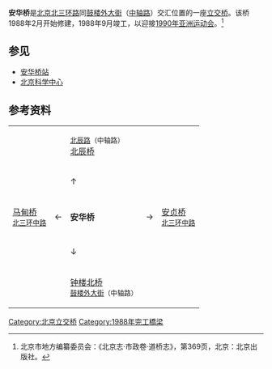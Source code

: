 {{Coord|39.96711|116.38840|type:landmark_region:CN-11_source:GoogleMaps|display=title}}
{{Expand |time=2010-03-19T03:41:00+00:00 }}
'''安华桥'''是[[北京|北京]][[北京三环路|北三环路]]同[[鼓楼外大街|鼓楼外大街]]（[[北京中轴线|中轴路]]）交汇位置的一座[[立交桥|立交桥]]。该桥1988年2月开始修建，1988年9月竣工，以迎接[[1990年亚洲运动会|1990年亚洲运动会]]。<ref>北京市地方编纂委员会：《北京志·市政卷·道桥志》，第369页，北京：北京出版社。</ref>

== 参见 ==
*[[安华桥站|安华桥站]]
*[[北京科学中心|北京科学中心]]

== 参考资料 ==
{{reflist}}

{| style="text-align: center;" align="center"
| || || <small>[[北辰路_(北京)|北辰路]]（中轴路）</small><br />[[北辰桥|北辰桥]] || ||
|-
| || || ↑ || ||
|-
| [[马甸桥|马甸桥]]<br /><small>[[北三环中路|北三环中路]]</small> || ← || '''安华桥''' || → || [[安贞桥|安贞桥]]<br /><small>[[北三环中路|北三环中路]]</small>
|-
| || || ↓ || ||
|-
| || || [[钟楼北桥|钟楼北桥]]<br /><small>[[鼓楼外大街|鼓楼外大街]]（中轴路）</small>
|}

{{北京三环路}}
[[Category:北京立交桥|Category:北京立交桥]]
[[Category:1988年完工橋梁|Category:1988年完工橋梁]]